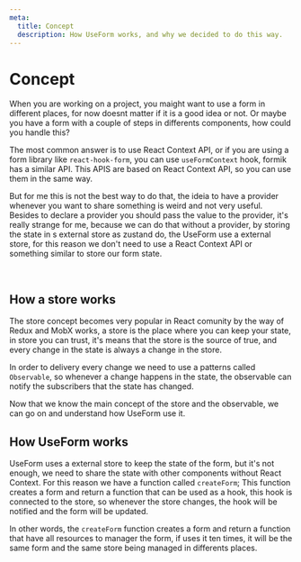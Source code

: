 ```yaml
---
meta:
  title: Concept
  description: How UseForm works, and why we decided to do this way.
---
```


# Concept

When you are working on a project, you maight want to use a form in different places, for now doesnt matter if it is a good idea or not. Or maybe you have a form with a couple of steps in differents components, how could you handle this?

The most common answer is to use React Context API, or if you are using a form library like `react-hook-form`, you can use `useFormContext` hook, formik has a similar API. This APIS are based on React Context API, so you can use them in the same way.


But for me this is not the best way to do that, the ideia to have a provider whenever you want to share something is weird and not very useful. Besides to declare a provider you should pass the value to the provider, it's really strange for me, because we can do that without a provider, by storing the state in s external store as zustand do, the UseForm use a external store, for this reason we don't need to use a React Context API or something similar to store our form state.

<br/>

## How a store works

The store concept becomes very popular in React comunity by the way of Redux and MobX works, a store is the place where you can keep your state, in store you can trust, it's means that the store is the source of true, and every change in the state is always a change in the store.

In order to delivery every change we need to use a patterns called `Observable`, so whenever a change happens in the state, the observable can notify the subscribers that the state has changed.


Now that we know the main concept of the store and the observable, we can go on and understand how UseForm use it.


## How UseForm works

UseForm uses a external store to keep the state of the form, but it's not enough, we need to share the state with other components without React Context. For this reason we have a function called `createForm`;
This function creates a form and return a function that can be used as a hook, this hook is connected to the store, so whenever the store changes, the hook will be notified and the form will be updated.

In other words, the `createForm` function creates a form and return a function that have all resources to manager the form, if uses it ten times, it will be the same form and the same store being managed in differents places.